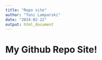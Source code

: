 ```yaml
---
title: "Repo site"
author: "Toni Lamparski"
date: "2024-02-22"
output: html_document
---
```


# My Github Repo Site!

